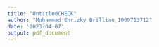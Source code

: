 ```yaml
---
title: "UntitledCHECK"
author: "Muhammad Enrizky Brillian_1009713712"
date: '2023-04-07'
output: pdf_document
---
```





